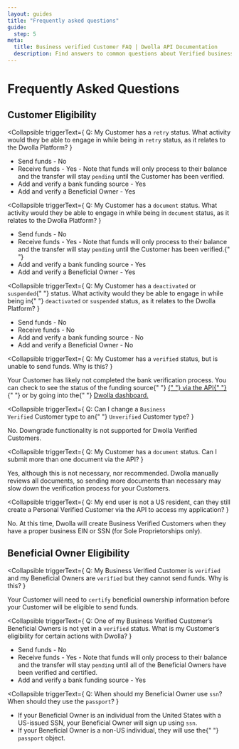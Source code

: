 ```yaml
---
layout: guides
title: "Frequently asked questions"
guide:
  step: 5
meta:
  title: Business verified Customer FAQ | Dwolla API Documentation
  description: Find answers to common questions about Verified business Customers in the Dwolla API.
---
```


# Frequently Asked Questions

## Customer Eligibility

<Collapsible
  triggerText={
    <span>
      Q: My Customer has a <code>retry</code> status. What activity would they
      be able to engage in while being in <code>retry</code> status, as it
      relates to the Dwolla Platform?
    </span>
  }
>
  <ul>
    <li>Send funds - No</li>
    <li>
      Receive funds - Yes - Note that funds will only process to their balance
      and the transfer will stay <code>pending</code> until the Customer has
      been verified.
    </li>
    <li>Add and verify a bank funding source - Yes</li>
    <li>Add and verify a Beneficial Owner - Yes</li>
  </ul>
</Collapsible>

<Collapsible
  triggerText={
    <span>
      Q: My Customer has a <code>document</code> status. What activity would
      they be able to engage in while being in <code>document</code> status, as
      it relates to the Dwolla Platform?
    </span>
  }
>
  <ul>
    <li>Send funds - No</li>
    <li>
      Receive funds - Yes - Note that funds will only process to their balance
      and the transfer will stay <code>pending</code> until the Customer has
      been verified.{" "}
    </li>
    <li>Add and verify a bank funding source - Yes</li>
    <li>Add and verify a Beneficial Owner - Yes</li>
  </ul>
</Collapsible>

<Collapsible
  triggerText={
    <span>
      Q: My Customer has a <code>deactivated</code> or <code>suspended</code>{" "}
      status. What activity would they be able to engage in while being in{" "}
      <code>deactivated</code> or <code>suspended</code> status, as it relates
      to the Dwolla Platform?
    </span>
  }
>
  <ul>
    <li>Send funds - No</li>
    <li>Receive funds - No</li>
    <li>Add and verify a bank funding source - No</li>
    <li>Add and verify a Beneficial Owner - No</li>
  </ul>
</Collapsible>

<Collapsible
  triggerText={
    <span>
      Q: My Customer has a <code>verified</code> status, but is unable to send
      funds. Why is this?
    </span>
  }
>
  <p>
    Your Customer has likely not completed the bank verification process. You
    can check to see the status of the funding source{" "}
    <a href="https://developers.dwolla.com/api-reference/funding-sources/list-funding-sources-for-a-customer">
      {" "}
      via the API{" "}
    </a>{" "}
    or by going into the{" "}
    <a href="https://www.dwolla.com/platform/dashboard">Dwolla dashboard.</a>
  </p>
</Collapsible>

<Collapsible
  triggerText={
    <span>
      Q: Can I change a <code>Business Verified</code> Customer type to an{" "}
      <code>Unverified</code> Customer type?
    </span>
  }
>
  <p>
    No. Downgrade functionality is not supported for Dwolla Verified Customers.
  </p>
</Collapsible>

<Collapsible
  triggerText={
    <span>
      Q: My Customer has a <code>document</code> status. Can I submit more than
      one document via the API?
    </span>
  }
>
  <p>
    Yes, although this is not necessary, nor recommended. Dwolla manually
    reviews all documents, so sending more documents than necessary may slow
    down the verification process for your Customers.
  </p>
</Collapsible>

<Collapsible
  triggerText={
    <span>
      Q: My end user is not a US resident, can they still create a Personal
      Verified Customer via the API to access my application?
    </span>
  }
>
  <p>
    No. At this time, Dwolla will create Business Verified Customers when they
    have a proper business EIN or SSN (for Sole Proprietorships only).
  </p>
</Collapsible>

## Beneficial Owner Eligibility

<Collapsible
  triggerText={
    <span>
      Q: My Business Verified Customer is <code>verified</code> and my
      Beneficial Owners are <code>verified</code> but they cannot send funds.
      Why is this?
    </span>
  }
>
  <p>
    Your Customer will need to <code>certify</code> beneficial ownership
    information before your Customer will be eligible to send funds.
  </p>
</Collapsible>

<Collapsible
  triggerText={
    <span>
      Q: One of my Business Verified Customer’s Beneficial Owners is not yet in
      a <code>verified</code> status. What is my Customer’s eligibility for
      certain actions with Dwolla?
    </span>
  }
>
  <ul>
    <li>Send funds - No</li>
    <li>
      Receive funds - Yes - Note that funds will only process to their balance
      and the transfer will stay <code>pending</code> until all of the
      Beneficial Owners have been verified and certified.
    </li>
    <li>Add and verify a bank funding source - Yes</li>
  </ul>
</Collapsible>

<Collapsible
  triggerText={
    <span>
      Q: When should my Beneficial Owner use <code>ssn</code>? When should they
      use the <code>passport</code>?
    </span>
  }
>
  <ul>
    <li>
      If your Beneficial Owner is an individual from the United States with a
      US-issued SSN, your Beneficial Owner will sign up using <code>ssn</code>.
    </li>
    <li>
      If your Beneficial Owner is a non-US individual, they will use the{" "}
      <code>passport</code> object.
    </li>
  </ul>
</Collapsible>
